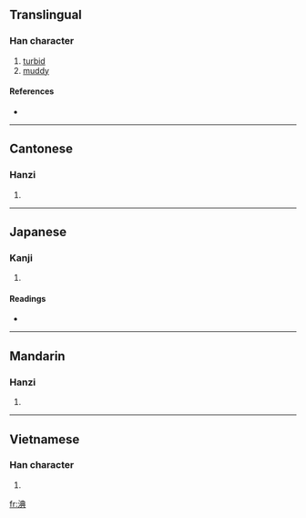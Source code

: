 ==Translingual==

===Han character===
{{Han char|rn=85|rad=水|as=08|sn=11|four=3518<sub>1</sub>|canj=水廿月金 (ETBC)}}

# [[turbid]]
# [[muddy]]

====References====
* {{Han ref|kx=0630.120|dkj=17654|dj=1032.120|hdz=31650.010|uh=6DDF|ud=28127|bh=D5EE|bd=54766}}

----

==Cantonese==

===Hanzi===
{{yue-hanzi|jyut=|y=tin2}}

# {{defn|Cantonese}}

----

==Japanese==

===Kanji===
{{ja-kanji|grade=|rs=水08}}

# {{defn|Japanese}}

====Readings====
* {{ja-readings|on=[[てん]] (ten), [[とん]] (ton)|kun=[[にごる]] (nigoru)}}

----

==Mandarin==

===Hanzi===
{{cmn-hanzi|pin=[[pèi]] ([[pei4]]), [[tiǎn]] ([[tian3]])|wg=p'ei<sup>4</sup>, t'ien<sup>3</sup>}}

# {{defn|Mandarin}}

----

==Vietnamese==

===Han character===
{{vi-hantu|sượng}}

# {{defn|Vietnamese}}

[[fr:淟]]